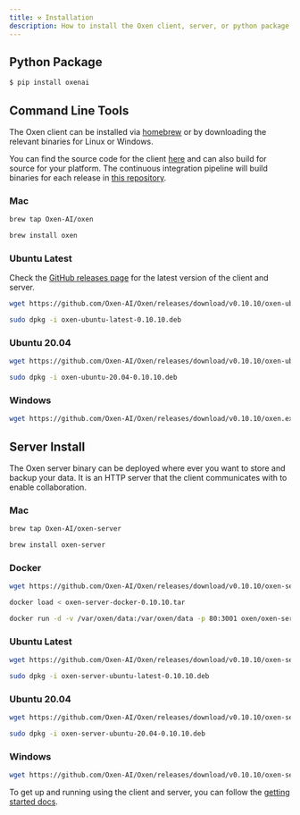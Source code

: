 ```yaml
---
title: ⚒️ Installation
description: How to install the Oxen client, server, or python package.
---
```


## Python Package

```bash
$ pip install oxenai
```

## Command Line Tools

The Oxen client can be installed via [homebrew](https://brew.sh/) or by downloading the relevant binaries for Linux or Windows.

You can find the source code for the client [here](https://github.com/Oxen-AI/Oxen) and can also build for source for your platform. The continuous integration pipeline will build binaries for each release in [this repository](https://github.com/Oxen-AI/Oxen).

### Mac

```bash
brew tap Oxen-AI/oxen
```

```bash
brew install oxen
```

### Ubuntu Latest

Check the [GitHub releases page](https://github.com/Oxen-AI/Oxen/releases) for the latest version of the client and server.

```bash
wget https://github.com/Oxen-AI/Oxen/releases/download/v0.10.10/oxen-ubuntu-latest-0.10.10.deb
```

```bash
sudo dpkg -i oxen-ubuntu-latest-0.10.10.deb
```

### Ubuntu 20.04

```bash
wget https://github.com/Oxen-AI/Oxen/releases/download/v0.10.10/oxen-ubuntu-20.04-0.10.10.deb
```

```bash
sudo dpkg -i oxen-ubuntu-20.04-0.10.10.deb
```

### Windows

```bash
wget https://github.com/Oxen-AI/Oxen/releases/download/v0.10.10/oxen.exe
```

## Server Install

The Oxen server binary can be deployed where ever you want to store and backup your data. It is an HTTP server that the client communicates with to enable collaboration.

### Mac

```bash
brew tap Oxen-AI/oxen-server
```

```bash
brew install oxen-server
```

### Docker

```bash
wget https://github.com/Oxen-AI/Oxen/releases/download/v0.10.10/oxen-server-docker-0.10.10.tar
```

```bash
docker load < oxen-server-docker-0.10.10.tar
```

```bash
docker run -d -v /var/oxen/data:/var/oxen/data -p 80:3001 oxen/oxen-server:latest
```

### Ubuntu Latest

```bash
wget https://github.com/Oxen-AI/Oxen/releases/download/v0.10.10/oxen-server-ubuntu-latest-0.10.10.deb
```

```bash
sudo dpkg -i oxen-server-ubuntu-latest-0.10.10.deb
```

### Ubuntu 20.04

```bash
wget https://github.com/Oxen-AI/Oxen/releases/download/v0.10.10/oxen-server-ubuntu-20.04-0.10.10.deb
```

```bash
sudo dpkg -i oxen-server-ubuntu-20.04-0.10.10.deb
```

### Windows

```bash
wget https://github.com/Oxen-AI/Oxen/releases/download/v0.10.10/oxen-server.exe
```

To get up and running using the client and server, you can follow the [getting started docs](https://github.com/Oxen-AI/oxen-release).
